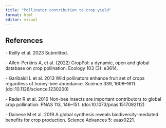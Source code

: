 ```yaml
---
title: "Pollinator contribution to crop yield"
format: html
editor: visual
---
```


::: {.content-visible when-format="html"}
# References
:::

\- Reilly et al. 2023 Submitted.

\- Allen-Perkins A, et al. (2022) CropPol: a dynamic, open and global database on crop pollination. Ecology 103 (3): e3614.

\- Garibaldi L et al. 2013 Wild pollinators enhance fruit set of crops regardless of honey-bee abundance. Science 339, 1608--1611. (doi:10.1126/science.1230200)

\- Rader R et al. 2016 Non-bee insects are important contributors to global crop pollination. PNAS 113, 146--151. (doi:10.1073/pnas.1517092112)

\- Dainese M et al. 2019 A global synthesis reveals biodiversity-mediated benefits for crop production. Science Advances 5: eaax0221.
